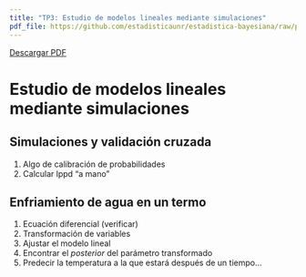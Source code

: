 ```yaml
---
title: "TP3: Estudio de modelos lineales mediante simulaciones"
pdf_file: https://github.com/estadisticaunr/estadistica-bayesiana/raw/pdf/trabajos_practicos/03_tp3.pdf
---
```


::: {.content-visible when-format="html"}

[Descargar PDF]({{< meta pdf_file >}})

:::

# Estudio de modelos lineales mediante simulaciones

## Simulaciones y validación cruzada

1. Algo de calibración de probabilidades
2. Calcular lppd "a mano"

## Enfriamiento de agua en un termo

1. Ecuación diferencial (verificar)
2. Transformación de variables
3. Ajustar el modelo lineal
4. Encontrar el _posterior_ del parámetro transformado
5. Predecir la temperatura a la que estará después de un tiempo...



